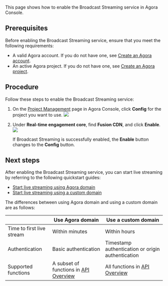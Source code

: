 

This page shows how to enable the Broadcast Streaming service in Agora Console.

## Prerequisites 

Before enabling the Broadcast Streaming service, ensure that you meet the following requirements:

- A valid Agora account. If you do not have one, see [Create an Agora account](../reference/manage-agora-account#create-an-agora-account).
- An active Agora project. If you do not have one, see [Create an Agora project](../reference/manage-agora-account#create-an-agora-project).

## Procedure

Follow these steps to enable the Broadcast Streaming service:

1. On the [Project Management](https://console.agora.io/projects) page in Agora Console, click **Config** for the project you want to use.
   ![](https://web-cdn.agora.io/docs-files/1641971710869)
2. Under **Real-time engagement core**, find **Fusion CDN**, and click **Enable**. 
   <img src="https://web-cdn.agora.io/docs-files/1642736194620"  />
	 
	 If Broadcast Streaming is successfully enabled, the **Enable** button changes to the **Config** button.

## Next steps

After enabling the Broadcast Streaming service, you can start live streaming by referring to the following quickstart guides:
- [Start live streaming using Agora domain](agora-domain)
- [Start live streaming using a custom domain](custom-domain) 

The differences between using Agora domain and using a custom domain are as follows:

|                                      | Use Agora domain                      | Use a custom domain                     |
| ------------------------------------ | ------------------------------------------------- | -------------------------------------------------- |
| Time to first live stream | Within minutes                                    | Within hours         |
| Authentication                       | Basic authentication               | Timestamp authentication or origin authentication |
| Supported functions                  | A subset of functions in [API Overview](../restful-api/api-overview)             | All functions in [API Overview](../restful-api/api-overview)                  |